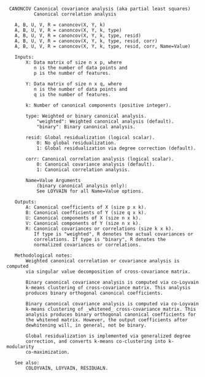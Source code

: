 ```
 CANONCOV Canonical covariance analysis (aka partial least squares)
          Canonical correlation analysis

   A, B, U, V, R = canoncov(X, Y, k)
   A, B, U, V, R = canoncov(X, Y, k, type)
   A, B, U, V, R = canoncov(X, Y, k, type, resid)
   A, B, U, V, R = canoncov(X, Y, k, type, resid, corr)
   A, B, U, V, R = canoncov(X, Y, k, type, resid, corr, Name=Value)

   Inputs:
       X: Data matrix of size n x p, where
          n is the number of data points and
          p is the number of features.

       Y: Data matrix of size n x q, where
          n is the number of data points and
          q is the number of features.

       k: Number of canonical components (positive integer).

       type: Weighted or binary canonical analysis.
           "weighted": Weighted canonical analysis (default).
           "binary": Binary canonical analysis.

       resid: Global residualization (logical scalar).
           0: No global residualization.
           1: Global residualization via degree correction (default).

       corr: Canonical correlation analysis (logical scalar).
           0: Canonical covariance analysis (default).
           1: Canonical correlation analysis.

       Name=Value Arguments
           (binary canonical analysis only):
           See LOYVAIN for all Name=Value options.

   Outputs:
       A: Canonical coefficients of X (size p x k).
       B: Canonical coefficients of Y (size q x k).
       U: Canonical components of X (size n x k).
       V: Canonical components of Y (size n x k).
       R: Canonical covariances or correlations (size k x k).
          If type is "weighted", R denotes the actual covariances or
          correlations. If type is "binary", R denotes the
          normalized covariances or correlations.

   Methodological notes:
       Weighted canonical correlation or covariance analysis is computed
       via singular value decomposition of cross-covariance matrix.

       Binary canonical covariance analysis is computed via co-Loyvain
       k-means clustering of cross-covariance matrix. This analysis
       produces binary orthogonal canonical coefficients.

       Binary canonical covariance analysis is computed via co-Loyvain
       k-means clustering of _whitened_ cross-covariance matrix. This
       analysis produces binary orthogonal canonical coefficients for
       the whitened matrix. However, the output coefficients after
       dewhitening will, in general, not be binary.

       Global residualization is implemented via generalized degree
       correction, and converts k-means co-clustering into k-modularity
       co-maximization.

   See also:
       COLOYVAIN, LOYVAIN, RESIDUALN.

```